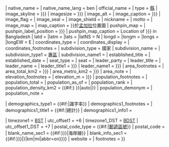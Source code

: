 <includeonly>{{Infobox settlement
<!-- See Template:Infobox settlement for additional fields and descriptions -->
| name                    = {{{name|{{PAGENAME}}}}}
| native_name             = {{{native_name|}}}
| native_name_lang        = ben<!-- ISO 639-2 code e.g. "fr" for French. If more than one, use {{lang}} instead -->
| official_name           = {{{official_name|}}}
| type                    = [[孟加拉国行政区划|縣]]
| image_skyline           = {{{image_skyline|{{{skyline|}}}}}}
| imagesize               = {{{imagesize|{{{skyline_size|}}}}}}
| image_alt               = {{{image_alt|}}}
| image_caption           = {{{image_caption|{{{skyline_caption|}}}}}}
| image_flag              = {{{image_flag|}}}
| image_seal              = {{{image_seal|}}}
| image_shield            = {{{image_shield|}}}
| nickname                = {{{nickname|}}}
| motto                   = {{{motto|}}}
| image_map               = {{{image_map|}}}
| map_caption             = {{{name|{{PAGENAME}}}}}於[[孟加拉]]位置圖
| pushpin_map             = {{{pushpin_map|}}}
| pushpin_label_position  = {{{pushpin_label_position|{{{locator_position|}}}}}}
| pushpin_map_caption     = Location of {{{name|{{{native_name|}}}}}} in Bangladesh
| latd  = {{{latd|}}}|latm  = {{{latm|}}}|lats  = {{{lats|}}}|latNS  = N
| longd = {{{longd|}}}|longm = {{{longm|}}}|longs = {{{longs|}}}|longEW = E
| coordinates_type        = {{{coordinates_type|region:BD}}}
| coordinates_display     = {{{coordinates_display|}}}
| coordinates_footnotes   = {{{coordinates_footnotes|}}}
| subdivision_type        = 國家
| subdivision_name        = {{flag|Bangladesh}}
| subdivision_type1       = [[孟加拉行政區劃|專區]]
| subdivision_name1       = {{{division_name|}}}
| established_title       = {{{established_title|}}}
| established_date        = {{{established_date|}}}
| seat_type               = {{{seat_type|}}}
| seat                    = {{{seat|}}}
| leader_party            = {{{leader_party|}}}
| leader_title            = {{{leader_title|}}}
| leader_name             = {{{leader_name|}}}
| leader_title1           = {{{leader_title1|{{{leader_title_2|}}}}}}
| leader_name1            = {{{leader_name1|{{{leader_name_2|}}}}}}
| area_footnotes          = {{{area_footnotes|}}}
| area_total_km2          = {{{area_total_km2|{{{area_total|}}}}}}
| area_metro_km2          = {{{area_metro_km2|{{{area_metro|}}}}}}
| area_note               = {{{area_note|}}}
| elevation_footnotes     = {{{elevation_footnotes|}}}
| elevation_m             = {{{elevation_m|{{{altitude|}}}}}}
| population_footnotes    = {{{population_footnotes|}}}
| population_total        = {{{population_total|}}}
| population_as_of        = {{{population_as_of|}}}
| population_rank         = {{{population_rank|}}}
| population_density_km2  = {{#if:{{both| {{{population_total|}}} | {{{area_total_km2|{{{area_total|}}}}}} }}|auto|{{{population_density|}}}}}
| population_demonym      = {{{population_demonym|}}}
| population_note         = {{{population_note|}}}

| demographics_type1      = {{#if:{{{literacy_rate|}}}|識字率}}
| demographics1_footnotes = <!-- for references: use <ref> tags -->
| demographics1_title1    = {{#if:{{{literacy_rate|}}}|總計}}
| demographics1_info1     = {{{literacy_rate|}}}

| timezone1               = [[孟加拉標準時間|BST]]
| utc_offset1             = +6
| timezone1_DST           = [[孟加拉夏令時間|BDST]]
| utc_offset1_DST         = +7
| postal_code_type        = {{#if:{{{postal_code|}}}|[[孟加拉郵遞區號|郵遞區號]]}}
| postal_code             = {{{postal_code|}}}
| blank_name_sec1         = {{#if:{{{coast_km|{{{coast_line|}}}}}}|海岸線}}
| blank_info_sec1         = {{#if:{{{coast_km|{{{coast_line|}}}}}}|{{convert|{{{coast_km|{{{coast_line|}}}}}}|km|mi|abbr=on}}}}
| website                 = {{{website|}}}
| footnotes               = {{{footnotes|}}}
}}</includeonly><noinclude>
{{documentation}}
</noinclude>